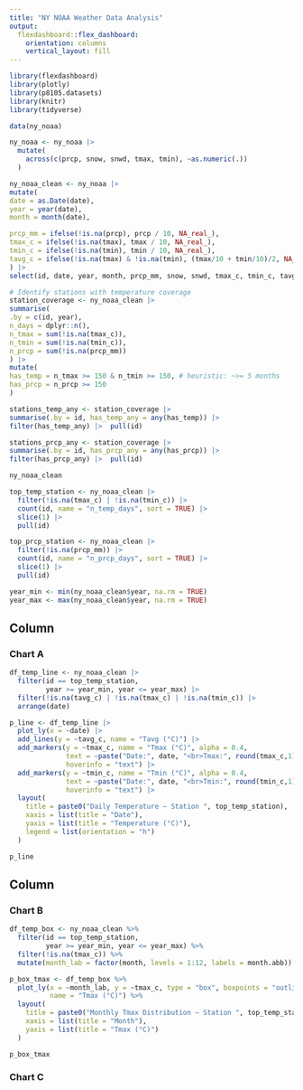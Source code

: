 ```yaml
---
title: "NY NOAA Weather Data Analysis"
output: 
  flexdashboard::flex_dashboard:
    orientation: columns
    vertical_layout: fill
---
```


```r
library(flexdashboard)
library(plotly)
library(p8105.datasets)
library(knitr)
library(tidyverse)
```

```r
data(ny_noaa)
```

```r
ny_noaa <- ny_noaa |>
  mutate(
    across(c(prcp, snow, snwd, tmax, tmin), ~as.numeric(.))
  )

ny_noaa_clean <- ny_noaa |> 
mutate(
date = as.Date(date),
year = year(date),
month = month(date),

prcp_mm = ifelse(!is.na(prcp), prcp / 10, NA_real_), 
tmax_c = ifelse(!is.na(tmax), tmax / 10, NA_real_), 
tmin_c = ifelse(!is.na(tmin), tmin / 10, NA_real_),
tavg_c = ifelse(!is.na(tmax) & !is.na(tmin), (tmax/10 + tmin/10)/2, NA_real_)
) |> 
select(id, date, year, month, prcp_mm, snow, snwd, tmax_c, tmin_c, tavg_c)

# Identify stations with temperature coverage
station_coverage <- ny_noaa_clean |> 
summarise(
.by = c(id, year),
n_days = dplyr::n(),
n_tmax = sum(!is.na(tmax_c)),
n_tmin = sum(!is.na(tmin_c)),
n_prcp = sum(!is.na(prcp_mm))
) |> 
mutate(
has_temp = n_tmax >= 150 & n_tmin >= 150, # heuristic: ~>= 5 months
has_prcp = n_prcp >= 150
)

stations_temp_any <- station_coverage |> 
summarise(.by = id, has_temp_any = any(has_temp)) |> 
filter(has_temp_any) |>  pull(id)

stations_prcp_any <- station_coverage |> 
summarise(.by = id, has_prcp_any = any(has_prcp)) |> 
filter(has_prcp_any) |>  pull(id)

ny_noaa_clean

```

```r

top_temp_station <- ny_noaa_clean |> 
  filter(!is.na(tmax_c) | !is.na(tmin_c)) |> 
  count(id, name = "n_temp_days", sort = TRUE) |> 
  slice(1) |> 
  pull(id)

top_prcp_station <- ny_noaa_clean |> 
  filter(!is.na(prcp_mm)) |> 
  count(id, name = "n_prcp_days", sort = TRUE) |> 
  slice(1) |> 
  pull(id)

year_min <- min(ny_noaa_clean$year, na.rm = TRUE)
year_max <- max(ny_noaa_clean$year, na.rm = TRUE)


```


Column {data-width=650}
-----------------------------------------------------------------------

### Chart A

```r

df_temp_line <- ny_noaa_clean |> 
  filter(id == top_temp_station,
         year >= year_min, year <= year_max) |> 
  filter(!is.na(tavg_c) | !is.na(tmax_c) | !is.na(tmin_c)) |> 
  arrange(date)

p_line <- df_temp_line |> 
  plot_ly(x = ~date) |> 
  add_lines(y = ~tavg_c, name = "Tavg (°C)") |> 
  add_markers(y = ~tmax_c, name = "Tmax (°C)", alpha = 0.4,
              text = ~paste("Date:", date, "<br>Tmax:", round(tmax_c,1), "°C"),
              hoverinfo = "text") |> 
  add_markers(y = ~tmin_c, name = "Tmin (°C)", alpha = 0.4,
              text = ~paste("Date:", date, "<br>Tmin:", round(tmin_c,1), "°C"),
              hoverinfo = "text") |> 
  layout(
    title = paste0("Daily Temperature — Station ", top_temp_station),
    xaxis = list(title = "Date"),
    yaxis = list(title = "Temperature (°C)"),
    legend = list(orientation = "h")
  )

p_line

```

Column {data-width=350}
-----------------------------------------------------------------------

### Chart B

```r

df_temp_box <- ny_noaa_clean %>%
  filter(id == top_temp_station,
         year >= year_min, year <= year_max) %>%
  filter(!is.na(tmax_c)) %>%
  mutate(month_lab = factor(month, levels = 1:12, labels = month.abb))

p_box_tmax <- df_temp_box %>%
  plot_ly(x = ~month_lab, y = ~tmax_c, type = "box", boxpoints = "outliers",
          name = "Tmax (°C)") %>%
  layout(
    title = paste0("Monthly Tmax Distribution — Station ", top_temp_station),
    xaxis = list(title = "Month"),
    yaxis = list(title = "Tmax (°C)")
  )

p_box_tmax

```

### Chart C

```r

```

